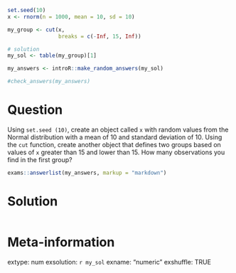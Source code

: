 ```r
set.seed(10)
x <- rnorm(n = 1000, mean = 10, sd = 10)

my_group <- cut(x, 
                breaks = c(-Inf, 15, Inf))

# solution
my_sol <- table(my_group)[1]
```

```r
my_answers <- introR::make_random_answers(my_sol)

#check_answers(my_answers)
```

Question
========

Using `set.seed (10)`, create an object called `x` with random values from the Normal distribution with a mean of 10 and standard deviation of 10. Using the `cut` function, create another object that defines two groups based on values of `x` greater than 15 and lower than 15. How many observations you find in the first group?


```r
exams::answerlist(my_answers, markup = "markdown")
```

Solution
================

```r
```


Meta-information
================
extype: num
exsolution: `r my_sol`
exname: "numeric "
exshuffle: TRUE

